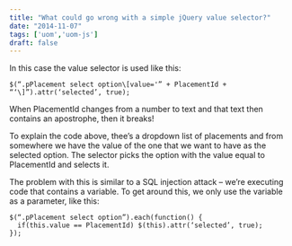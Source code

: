 ```yaml
---
title: "What could go wrong with a simple jQuery value selector?"
date: "2014-11-07"
tags: ['uom','uom-js']
draft: false
---
```


In this case the value selector is used like this:
```js:
$(“.pPlacement select option\[value='” + PlacementId + “‘\]”).attr(‘selected’, true);
```
When PlacementId changes from a number to text and that text then contains an apostrophe, then it breaks!

To explain the code above, thee’s a dropdown list of placements and from somewhere we have the value of the one that we want to have as the selected option. The selector picks the option with the value equal to PlacementId and selects it.

The problem with this is similar to a SQL injection attack – we’re executing code that contains a variable. To get around this, we only use the variable as a parameter, like this:
```js:
$(“.pPlacement select option”).each(function() {  
  if(this.value == PlacementId) $(this).attr(‘selected’, true);  
});
```